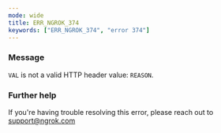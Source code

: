 ```yaml
---
mode: wide
title: ERR_NGROK_374
keywords: ["ERR_NGROK_374", "error 374"]
---
```


### Message

`VAL` is not a valid HTTP header value: `REASON`.

### Further help

If you're having trouble resolving this error, please reach out to [support@ngrok.com](mailto:support@ngrok.com?subject=Help%20with%20ERR_NGROK_374)

